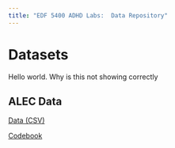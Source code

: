 ```yaml
---
title: "EDF 5400 ADHD Labs:  Data Repository"
---
```


# Datasets

Hello world. Why is this not showing correctly

## ALEC Data
[Data (CSV)]('data/ACED-Subset.csv')

[Codebook]('data/Alec-Subset-Codebook.pdf')
